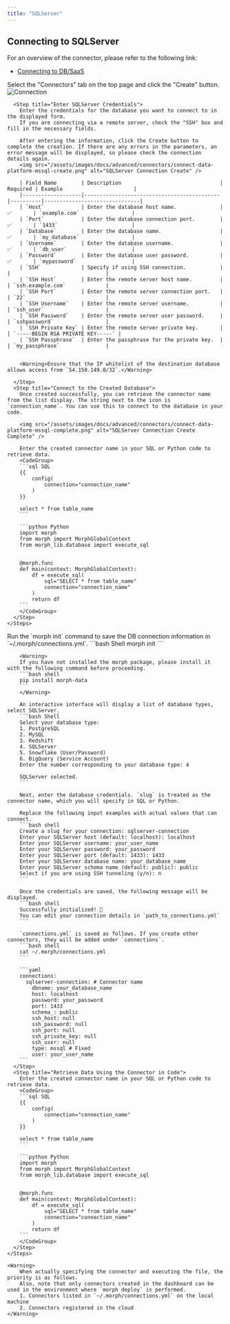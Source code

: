 ```yaml
---
title: "SQLServer"
---
```


## Connecting to SQLServer

For an overview of the connector, please refer to the following link:

- [Connecting to DB/SaaS](/docs/en/develop/guides/integration)

<Tabs>
  <Tab title="Dashboard">
    <Steps>
      <Step title="Create a Connector">
        Select the "Connectors" tab on the top page and click the "Create" button.
        <img src="/assets/images/docs/advanced/connectors/connect-data-platform-connection.png" alt="Connection" />
      </Step>

      <Step title="Enter SQLServer Credentials">
        Enter the credentials for the database you want to connect to in the displayed form.
        If you are connecting via a remote server, check the "SSH" box and fill in the necessary fields.

        After entering the information, click the Create button to complete the creation. If there are any errors in the parameters, an error message will be displayed, so please check the connection details again.
        <img src="/assets/images/docs/advanced/connectors/connect-data-platform-mssql-create.png" alt="SQLServer Connection Create" />

        | Field Name        | Description                                | Required | Example                       |
        |-------------------|--------------------------------------------|----------|-------------------------------|
        | `Host`            | Enter the database host name.              | ✅       | `example.com`                 |
        | `Port`            | Enter the database connection port.        | ✅       | `1433`                        |
        | `Database`        | Enter the database name.                   | ✅       | `my_database`                 |
        | `Username`        | Enter the database username.               | ✅       | `db_user`                     |
        | `Password`        | Enter the database user password.          | ✅       | `mypassword`                  |
        | `SSH`             | Specify if using SSH connection.           |          |                               |
        | `SSH Host`        | Enter the remote server host name.         |          | `ssh.example.com`             |
        | `SSH Port`        | Enter the remote server connection port.   |          | `22`                          |
        | `SSH Username`    | Enter the remote server username.          |          | `ssh_user`                    |
        | `SSH Password`    | Enter the remote server user password.     |          | `sshpassword`                 |
        | `SSH Private Key` | Enter the remote server private key.       |          | `-----BEGIN RSA PRIVATE KEY-----` |
        | `SSH Passphrase`  | Enter the passphrase for the private key.  |          | `my_passphrase`               |


        <Warning>Ensure that the IP whitelist of the destination database allows access from `54.150.149.0/32`.</Warning>

      </Step>
      <Step title="Connect to the Created Database">
        Once created successfully, you can retrieve the connector name from the list display. The string next to the icon is `connection_name`. You can use this to connect to the database in your code.

        <img src="/assets/images/docs/advanced/connectors/connect-data-platform-mssql-complete.png" alt="SQLServer Connection Create Complete" />

        Enter the created connector name in your SQL or Python code to retrieve data.
        <CodeGroup>
        ```sql SQL
        {{
            config(
                connection="connection_name"
            )
        }}

        select * from table_name
        ```

        ```python Python
        import morph
        from morph import MorphGlobalContext
        from morph_lib.database import execute_sql


        @morph.func
        def main(context: MorphGlobalContext):
            df = execute_sql(
                sql="SELECT * from table_name"
                connection="connection_name"
            )
            return df
        ```
        </CodeGroup>
      </Step>
    </Steps>

  </Tab>
  <Tab title="Local Version">
    <Steps>
      <Step title="Run the morph init Command">
        Run the `morph init` command to save the DB connection information in `~/.morph/connections.yml`.
        ```bash Shell
        morph init
        ```

        <Warning>
        If you have not installed the morph package, please install it with the following command before proceeding.
        ```bash shell
        pip install morph-data
        ```
        </Warning>

        An interactive interface will display a list of database types, select SQLServer.
        ```bash Shell
        Select your database type:
        1. PostgreSQL
        2. MySQL
        3. Redshift
        4. SQLServer
        5. Snowflake (User/Password)
        6. BigQuery (Service Account)
        Enter the number corresponding to your database type: 4

        SQLServer selected.
        ```

        Next, enter the database credentials. `slug` is treated as the connector name, which you will specify in SQL or Python.

        Replace the following input examples with actual values that can connect.
        ```bash shell
        Create a slug for your connection: sqlserver-connection
        Enter your SQLServer host (default: localhost): localhost
        Enter your SQLServer username: your_user_name
        Enter your SQLServer password: your_password
        Enter your SQLServer port (default: 1433): 1433
        Enter your SQLServer database name: your_database_name
        Enter your SQLServer schema name (default: public): public
        Select if you are using SSH tunneling (y/n): n
        ```

        Once the credentials are saved, the following message will be displayed.
        ```bash shell
        Successfully initialized! 🎉
        You can edit your connection details in `path_to_connections.yml`
        ```

        `connections.yml` is saved as follows. If you create other connectors, they will be added under `connections`.
        ```bash shell
        cat ~/.morph/connections.yml
        ```

        ```yaml
        connections:
          sqlserver-connection: # Connector name
            dbname: your_database_name
            host: localhost
            password: your_password
            port: 1433
            schema_: public
            ssh_host: null
            ssh_password: null
            ssh_port: null
            ssh_private_key: null
            ssh_user: null
            type: mssql # Fixed
            user: your_user_name
        ```
      </Step>
      <Step title="Retrieve Data Using the Connector in Code">
        Enter the created connector name in your SQL or Python code to retrieve data.
        <CodeGroup>
        ```sql SQL
        {{
            config(
                connection="connection_name"
            )
        }}

        select * from table_name
        ```

        ```python Python
        import morph
        from morph import MorphGlobalContext
        from morph_lib.database import execute_sql


        @morph.func
        def main(context: MorphGlobalContext):
            df = execute_sql(
                sql="SELECT * from table_name"
                connection="connection_name"
            )
            return df
        ```
        </CodeGroup>
      </Step>
    </Steps>

    <Warning>
        When actually specifying the connector and executing the file, the priority is as follows.
        Also, note that only connectors created in the dashboard can be used in the environment where `morph deploy` is performed.
        1. Connectors listed in `~/.morph/connections.yml` on the local machine
        2. Connectors registered in the cloud
    </Warning>

  </Tab>
</Tabs>


